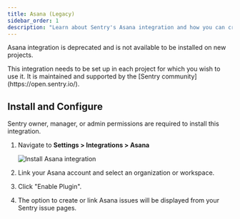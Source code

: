 ```yaml
---
title: Asana (Legacy)
sidebar_order: 1
description: "Learn about Sentry's Asana integration and how you can create or link issues in Asana based on Sentry events."
---
```

<Alert>

Asana integration is deprecated and is not available to be installed on new projects.

</Alert>
This integration needs to be set up in each project for which you wish to use it. It is maintained and supported by the [Sentry community](https://open.sentry.io/).

## Install and Configure

<Alert>

Sentry owner, manager, or admin permissions are required to install this integration.

</Alert>

1. Navigate to **Settings > Integrations > Asana**

   ![Install Asana integration](./img/asana.png)

2. Link your Asana account and select an organization or workspace.
3. Click "Enable Plugin".
4. The option to create or link Asana issues will be displayed from your Sentry issue pages.
